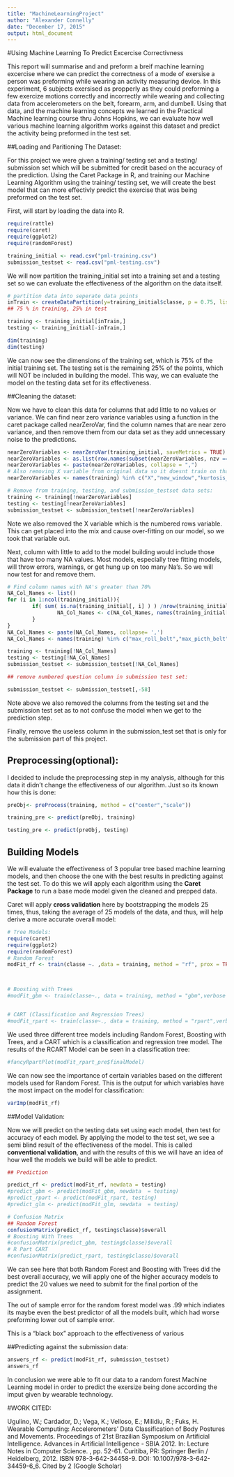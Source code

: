 ```yaml
---
title: "MachineLearningProject"
author: "Alexander Connelly"
date: "December 17, 2015"
output: html_document
---
```


#Using Machine Learning To Predict Excercise Correctivness

This report will summarise and and preform a breif machine learning excercise where we can predict the correctness of a mode of exersise a person was preforming while wearing an activity measuring device. In this experiment, 6 subjects exersised as propperly as they could preforming a few exercize motions correctly and incorrectly while wearing and collecting data from accelerometers on the belt, forearm, arm, and dumbell. Using that data, and the machine learning concepts we learned in the Practical Machine learning course thru Johns Hopkins, we can evaluate how well various machine learning algorithm works against this dataset and predict the activity being preformed in the test set.

##Loading and Paritioning The Dataset:

For this project we were given a training/ testing set and a testing/ submission set which will be submitted for credit based on the accuracy of the prediction. Using the Caret Package in R, and training our Machine Learning Algorithm using the training/ testing set, we will create the best model that can more effectivly predict the exercise that was being preformed on the test set.  

First, will start by loading the data into R.  

```r
require(rattle)
require(caret)
require(ggplot2)
require(randomForest)

training_initial <- read.csv("pml-training.csv")
submission_testset <- read.csv("pml-testing.csv")

```

We will now partition the training_initial set into a training set and a testing set so we can evaluate the effectiveness of the algorithm on the data itself.

```r
# partition data into seperate data points
inTrain <- createDataPartition(y=training_initial$classe, p = 0.75, list = FALSE)
## 75 % in training, 25% in test

training <- training_initial[inTrain,]
testing <- training_initial[-inTrain,]

dim(training)
dim(testing)
```

We can now see the dimensions of the training set, which is 75% of the initial training set. The testing set is the remaining 25% of the points, which will NOT be included in building the model. This way, we can evaluate the model on the testing data set for its effectiveness.

##Cleaning the dataset:

Now we have to clean this data for columns that add little to no values or variance. We can find near zero variance variables using a function in the caret package called nearZeroVar, find the column names that are near zero variance, and then remove them from our data set as they add unnecessary noise to the predictions.

```r

nearZeroVariables <- nearZeroVar(training_initial, saveMetrics = TRUE)
nearZeroVariables <- as.list(row.names(subset(nearZeroVariables, nzv == TRUE)))
nearZeroVariables <- paste(nearZeroVariables, collapse = ",")
# Also removing X variable from original data so it doesnt train on that
nearZeroVariables <- names(training) %in% c("X","new_window","kurtosis_roll_belt","kurtosis_picth_belt","kurtosis_yaw_belt","skewness_roll_belt","skewness_roll_belt.1","skewness_yaw_belt","max_yaw_belt","min_yaw_belt","amplitude_yaw_belt","kurtosis_roll_arm","kurtosis_picth_arm","kurtosis_yaw_arm","skewness_roll_arm","skewness_pitch_arm","skewness_yaw_arm","kurtosis_roll_dumbbell","kurtosis_picth_dumbbell","kurtosis_yaw_dumbbell","skewness_roll_dumbbell","skewness_pitch_dumbbell","skewness_yaw_dumbbell","max_yaw_dumbbell","min_yaw_dumbbell","amplitude_yaw_dumbbell","kurtosis_roll_forearm","kurtosis_picth_forearm","kurtosis_yaw_forearm","skewness_roll_forearm","skewness_pitch_forearm","skewness_yaw_forearm","max_yaw_forearm","min_yaw_forearm","amplitude_yaw_forearm")

# Remove from training, testing, and submission_testset data sets:
training <- training[!nearZeroVariables]
testing <- testing[!nearZeroVariables]
submission_testset <- submission_testset[!nearZeroVariables]
```

Note we also removed the X variable which is the numbered rows variable. This can get placed into the mix and cause over-fitting on our model, so we took that variable out.

Next, column with little to add to the model building would include those that have too many NA values. Most models, especially tree fitting models, will throw errors, warnings, or get hung up on too many Na's. So we will now test for and remove them.

```r
# Find column names with NA's greater than 70%
NA_Col_Names <- list()
for (i in 1:ncol(training_initial)){
        if( sum( is.na(training_initial[, i] ) ) /nrow(training_initial) >= .7) {
                NA_Col_Names <- c(NA_Col_Names, names(training_initial[i]))
        }
}
NA_Col_Names <- paste(NA_Col_Names, collapse= ',')
NA_Col_Names <- names(training) %in% c("max_roll_belt","max_picth_belt","min_roll_belt","min_pitch_belt","amplitude_roll_belt","amplitude_pitch_belt","var_total_accel_belt","avg_roll_belt","stddev_roll_belt","var_roll_belt","avg_pitch_belt","stddev_pitch_belt","var_pitch_belt","avg_yaw_belt","stddev_yaw_belt","var_yaw_belt","var_accel_arm","avg_roll_arm","stddev_roll_arm","var_roll_arm","avg_pitch_arm","stddev_pitch_arm","var_pitch_arm","avg_yaw_arm","stddev_yaw_arm","var_yaw_arm","max_roll_arm","max_picth_arm","max_yaw_arm","min_roll_arm","min_pitch_arm","min_yaw_arm","amplitude_roll_arm","amplitude_pitch_arm","amplitude_yaw_arm","max_roll_dumbbell","max_picth_dumbbell","min_roll_dumbbell","min_pitch_dumbbell","amplitude_roll_dumbbell","amplitude_pitch_dumbbell","var_accel_dumbbell","avg_roll_dumbbell","stddev_roll_dumbbell","var_roll_dumbbell","avg_pitch_dumbbell","stddev_pitch_dumbbell","var_pitch_dumbbell","avg_yaw_dumbbell","stddev_yaw_dumbbell","var_yaw_dumbbell","max_roll_forearm","max_picth_forearm","min_roll_forearm","min_pitch_forearm","amplitude_roll_forearm","amplitude_pitch_forearm","var_accel_forearm","avg_roll_forearm","stddev_roll_forearm","var_roll_forearm","avg_pitch_forearm","stddev_pitch_forearm","var_pitch_forearm","avg_yaw_forearm","stddev_yaw_forearm","var_yaw_forearm")

training <- training[!NA_Col_Names]
testing <- testing[!NA_Col_Names]
submission_testset <- submission_testset[!NA_Col_Names]

## remove numbered question column in submission test set:

submission_testset <- submission_testset[,-58]
```

Note above we also removed the columns from the testing set and the submission test set as to not confuse the model when we get to the prediction step.

Finally, remove the useless column in the submission_test set that is only for the submission part of this project.

## Preprocessing(optional):

I decided to include the preprocessing step in my analysis, although for this data it didn't change the effectiveness of our algorithm. Just so its known how this is done:

```r
preObj<- preProcess(training, method = c("center","scale"))

training_pre <- predict(preObj, training)

testing_pre <- predict(preObj, testing)
```

## Building Models

We will evaluate the effectiveness of 3 popular tree based machine learning models, and then choose the one with the best results in predicting against the test set. To do this we will apply each algorithm using the **Caret Package** to run a base mode model given the cleaned and prepped data. 

Caret will apply **cross validation** here by bootstrapping the models 25 times, thus, taking the average of 25 models of the data, and thus, will help derive a more accurate overall model:

```r
# Tree Models:
require(caret)
require(ggplot2)
require(randomForest)
# Random Forest
modFit_rf <- train(classe ~. ,data = training, method = "rf", prox = TRUE)



# Boosting with Trees
#modFit_gbm <- train(classe~., data = training, method = "gbm",verbose = FALSE)


# CART (Classification and Regression Trees)
#modFit_rpart <- train(classe~., data = training, method = "rpart",verbose = FALSE)


```

We used three different tree models including Random Forest, Boosting with Trees, and a CART which is a classification and regression tree model. The results of the RCART Model can be seen in a classification tree:

```r
#fancyRpartPlot(modFit_rpart_pre$finalModel)
```

We can now see the importance of certain variables based on the different models used for Random Forest. This is the output for which variables have the most impact on the model for classification:

```r
varImp(modFit_rf)
```

##Model Validation:

Now we will predict on the testing data set using each model, then test for accuracy of each model. By applying the model to the test set, we see a semi blind result of the effectiveness of the model. This is called **conventional validation**, and with the results of this we will have an idea of how well the models we build will be able to predict.

```r
## Prediction

predict_rf <- predict(modFit_rf, newdata = testing)
#predict_gbm <- predict(modFit_gbm, newdata  = testing)
#predict_rpart <- predict(modFit_rpart, testing)
#predict_glm <- predict(modFit_glm, newdata  = testing)

# Confusion Matrix
## Random Forest
confusionMatrix(predict_rf, testing$classe)$overall
# Boosting With Trees
#confusionMatrix(predict_gbm, testing$classe)$overall
# R Part CART
#confusionMatrix(predict_rpart, testing$classe)$overall
```

We can see here that both Random Forest and Boosting with Trees did the best overall accuracy, we will apply one of the higher accuracy models to predict the 20 values we need to submit for the final portion of the assignment.

The out of sample error for the random forest model was .99 which indiates its maybe even the best predictor of all the models built, which had worse preforming lower out of sample error.

This is a "black box" approach to the effectiveness of various 

##Predicting against the submission data:

```r
answers_rf <- predict(modFit_rf, submission_testset)
answers_rf
```

In conclusion we were able to fit our data to a random forest Machine Learning model in order to predict the exersize being done according the imput given by wearable technology.

#WORK CITED:

Ugulino, W.; Cardador, D.; Vega, K.; Velloso, E.; Milidiu, R.; Fuks, H. Wearable Computing: Accelerometers' Data Classification of Body Postures and Movements. Proceedings of 21st Brazilian Symposium on Artificial Intelligence. Advances in Artificial Intelligence - SBIA 2012. In: Lecture Notes in Computer Science. , pp. 52-61. Curitiba, PR: Springer Berlin / Heidelberg, 2012. ISBN 978-3-642-34458-9. DOI: 10.1007/978-3-642-34459-6_6. 
Cited by 2 (Google Scholar)
